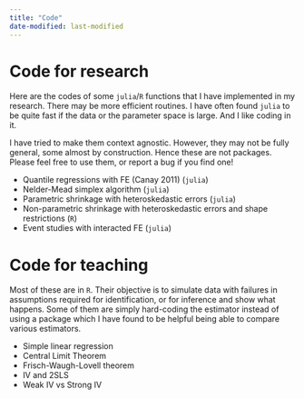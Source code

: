 ```yaml
---
title: "Code"
date-modified: last-modified
---
```


# Code for research

Here are the codes of some `julia`/`R` functions that I have implemented in my research. There may be more efficient routines.  I have often found `julia` to be quite fast if the data or the parameter space is large. And I like coding in it. 

I have tried to make them context agnostic. However, they may not be fully general, some almost by construction. Hence these are not packages. Please feel free to use them, or report a bug if you find one!

- Quantile regressions with FE (Canay 2011) (`julia`)
- Nelder-Mead simplex algorithm (`julia`)
- Parametric shrinkage with heteroskedastic errors (`julia`)
- Non-parametric shrinkage with heteroskedastic errors and shape restrictions (`R`)
- Event studies with interacted FE (`julia`)


# Code for teaching

Most of these are in `R`. Their objective is to simulate data with failures in assumptions required for identification, or for inference and show what happens. Some of them are simply hard-coding the estimator instead of using a package which I have found to be helpful being able to compare various estimators.

- Simple linear regression
- Central Limit Theorem
- Frisch-Waugh-Lovell theorem
- IV and 2SLS
- Weak IV vs Strong IV